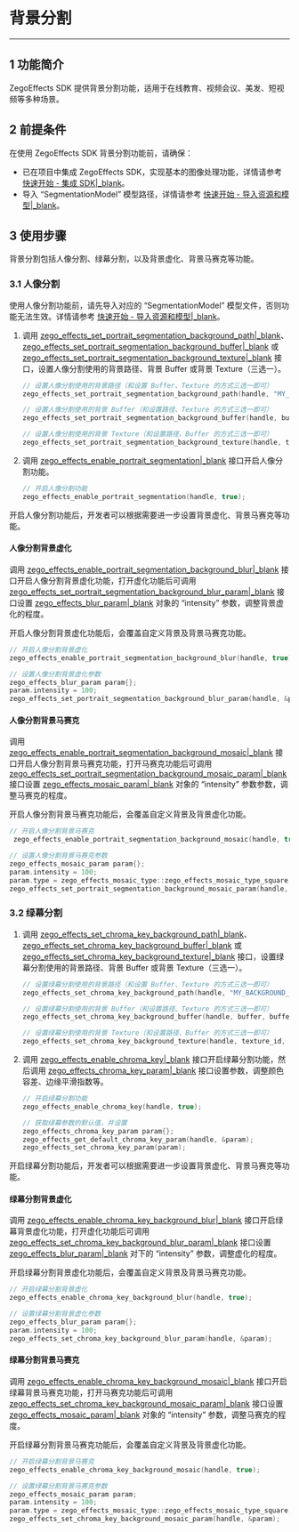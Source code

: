 # 背景分割

- - -

## 1 功能简介

ZegoEffects SDK 提供背景分割功能，适用于在线教育、视频会议、美发、短视频等多种场景。

## 2 前提条件

在使用 ZegoEffects SDK 背景分割功能前，请确保：

- 已在项目中集成 ZegoEffects SDK，实现基本的图像处理功能，详情请参考 [快速开始 - 集成 SDK\|_blank](!Quick_Starts/Integration)。
- 导入 “SegmentationModel” 模型路径，详情请参考 [快速开始 - 导入资源和模型\|_blank](!Quick_Starts/Import_Resources#2)。



## 3 使用步骤

背景分割包括人像分割、绿幕分割，以及背景虚化、背景马赛克等功能。

### 3.1 人像分割

<Warning title="Warning">

使用人像分割功能前，请先导入对应的 “SegmentationModel” 模型文件，否则功能无法生效。详情请参考 [快速开始 - 导入资源和模型\|_blank](!Quick_Starts/Import_Resources)。
</Warning>


1. 调用 [zego_effects_set_portrait_segmentation_background_path\|_blank](@zego_effects_set_portrait_segmentation_background_path)、[zego_effects_set_portrait_segmentation_background_buffer\|_blank](@zego_effects_set_portrait_segmentation_background_buffer) 或 [zego_effects_set_portrait_segmentation_background_texture\|_blank](@zego_effects_set_portrait_segmentation_background_texture) 接口，设置人像分割使用的背景路径、背景 Buffer 或背景 Texture（三选一）。

    ```c
    // 设置人像分割使用的背景路径（和设置 Buffer、Texture 的方式三选一即可）
    zego_effects_set_portrait_segmentation_background_path(handle, "MY_BACKGROUND_PATH", zego_effects_scale_mode_aspect_fill);

    // 设置人像分割使用的背景 Buffer（和设置路径、Texture 的方式三选一即可）
    zego_effects_set_portrait_segmentation_background_buffer(handle, buffer, buffer_length, param, zego_effects_scale_mode_aspect_fill);

    // 设置人像分割使用的背景 Texture（和设置路径、Buffer 的方式三选一即可）
    zego_effects_set_portrait_segmentation_background_texture(handle, texture_id, param, zego_effects_scale_mode_aspect_fill);
    ```

2. 调用 [zego_effects_enable_portrait_segmentation\|_blank](@zego_effects_enable_portrait_segmentation) 接口开启人像分割功能。

    ```c
    // 开启人像分割功能
    zego_effects_enable_portrait_segmentation(handle, true);
    ```


<p>开启人像分割功能后，开发者可以根据需要进一步设置背景虚化、背景马赛克等功能。</p>

#### 人像分割背景虚化

调用 [zego_effects_enable_portrait_segmentation_background_blur\|_blank](@zego_effects_enable_portrait_segmentation_background_blur) 接口开启人像分割背景虚化功能，打开虚化功能后可调用 [zego_effects_set_portrait_segmentation_background_blur_param\|_blank](@zego_effects_set_portrait_segmentation_background_blur_param) 接口设置 [zego_effects_blur_param\|_blank](@-zego_effects_blur_param) 对象的 “intensity” 参数，调整背景虚化的程度。

<div class = 'mk-warning'>

开启人像分割背景虚化功能后，会覆盖自定义背景及背景马赛克功能。
</div>

   
```c
// 开启人像分割背景虚化
zego_effects_enable_portrait_segmentation_background_blur(handle, true);

// 设置人像分割背景虚化参数
zego_effects_blur_param param{};
param.intensity = 100;
zego_effects_set_portrait_segmentation_background_blur_param(handle, &param);
```

#### 人像分割背景马赛克

调用 [zego_effects_enable_portrait_segmentation_background_mosaic\|_blank](@zego_effects_enable_portrait_segmentation_background_mosaic) 接口开启人像分割背景马赛克功能，打开马赛克功能后可调用 [zego_effects_set_portrait_segmentation_background_mosaic_param\|_blank](@zego_effects_set_portrait_segmentation_background_mosaic_param) 接口设置 [zego_effects_mosaic_param\|_blank](@-zego_effects_mosaic_param) 对象的 “intensity” 参数参数，调整马赛克的程度。

<div class = 'mk-warning'>

开启人像分割背景马赛克功能后，会覆盖自定义背景及背景虚化功能。
</div> 

   
```c
// 开启人像分割背景马赛克
 zego_effects_enable_portrait_segmentation_background_mosaic(handle, true);

// 设置人像分割背景马赛克参数
zego_effects_mosaic_param param{};
param.intensity = 100;
param.type = zego_effects_mosaic_type::zego_effects_mosaic_type_square;
zego_effects_set_portrait_segmentation_background_mosaic_param(handle, &param);
```


### 3.2 绿幕分割

1. 调用 [zego_effects_set_chroma_key_background_path\|_blank](@zego_effects_set_chroma_key_background_path)、[zego_effects_set_chroma_key_background_buffer\|_blank](@zego_effects_set_chroma_key_background_buffer) 或 [zego_effects_set_chroma_key_background_texture\|_blank](@zego_effects_set_chroma_key_background_texture) 接口，设置绿幕分割使用的背景路径、背景 Buffer 或背景 Texture（三选一）。

    ```c
    // 设置绿幕分割使用的背景路径（和设置 Buffer、Texture 的方式三选一即可）
    zego_effects_set_chroma_key_background_path(handle, "MY_BACKGROUND_PATH", zego_effects_scale_mode_aspect_fill);

    // 设置绿幕分割使用的背景 Buffer（和设置路径、Texture 的方式三选一即可）
    zego_effects_set_chroma_key_background_buffer(handle, buffer, buffer_length, param, zego_effects_scale_mode_aspect_fill);

    // 设置绿幕分割使用的背景 Texture（和设置路径、Buffer 的方式三选一即可）
    zego_effects_set_chroma_key_background_texture(handle, texture_id, param, zego_effects_scale_mode_aspect_fill);
    ```

2. 调用 [zego_effects_enable_chroma_key\|_blank](@zego_effects_enable_chroma_key) 接口开启绿幕分割功能，然后调用 [zego_effects_chroma_key_param\|_blank](@-zego_effects_chroma_key_param) 接口设置参数，调整颜色容差、边缘平滑指数等。

    ```c
    // 开启绿幕分割功能
    zego_effects_enable_chroma_key(handle, true);

    // 获取绿幕参数的默认值，并设置
    zego_effects_chroma_key_param param{};
    zego_effects_get_default_chroma_key_param(handle, &param);
    zego_effects_set_chroma_key_param(param);
    ```

<p>开启绿幕分割功能后，开发者可以根据需要进一步设置背景虚化、背景马赛克等功能。</p>

#### 绿幕分割背景虚化

调用 [zego_effects_enable_chroma_key_background_blur\|_blank](@zego_effects_enable_chroma_key_background_blur) 接口开启绿幕背景虚化功能，打开虚化功能后可调用 [zego_effects_set_chroma_key_background_blur_param\|_blank](@zego_effects_set_chroma_key_background_blur_param) 接口设置 [zego_effects_blur_param\|_blank](@-zego_effects_blur_param) 对下的 “intensity” 参数，调整虚化的程度。


<div class = 'mk-warning'>

开启绿幕分割背景虚化功能后，会覆盖自定义背景及背景马赛克功能。
</div>

   
```c
// 开启绿幕分割背景虚化
zego_effects_enable_chroma_key_background_blur(handle, true);

// 设置绿幕分割背景虚化参数
zego_effects_blur_param param{};
param.intensity = 100;
zego_effects_set_chroma_key_background_blur_param(handle, &param);
```

#### 绿幕分割背景马赛克

调用 [zego_effects_enable_chroma_key_background_mosaic\|_blank](@zego_effects_enable_chroma_key_background_mosaic) 接口开启绿幕背景马赛克功能，打开马赛克功能后可调用 [zego_effects_set_chroma_key_background_mosaic_param\|_blank](@zego_effects_set_chroma_key_background_mosaic_param) 接口设置 [zego_effects_mosaic_param\|_blank](@-zego_effects_mosaic_param) 对象的 “intensity” 参数，调整马赛克的程度。

<div class = 'mk-warning'>

开启绿幕分割背景马赛克功能后，会覆盖自定义背景及背景虚化功能。
</div>
   
```c
// 开启绿幕分割背景马赛克
zego_effects_enable_chroma_key_background_mosaic(handle, true);

// 设置绿幕分割背景马赛克参数
zego_effects_mosaic_param param;
param.intensity = 100;
param.type = zego_effects_mosaic_type::zego_effects_mosaic_type_square;
zego_effects_set_chroma_key_background_mosaic_param(handle, &param);
```
